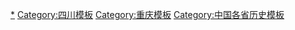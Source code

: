 [[Category:四川歷史|*]]
[[Category:四川模板|Category:四川模板]]
[[Category:重庆模板|Category:重庆模板]]
[[Category:中国各省历史模板|Category:中国各省历史模板]]